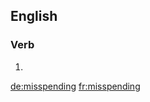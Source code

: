 ==English==

===Verb===
{{head|en}}

# {{present participle of|misspend|lang=en}}

[[de:misspending]]
[[fr:misspending]]
